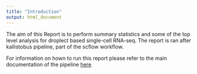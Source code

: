 ```yaml
---
title: "Introduction"
output: html_document
---
```

<link rel="stylesheet" href="https://cdnjs.cloudflare.com/ajax/libs/font-awesome/4.7.0/css/font-awesome.min.css">

The aim of this Report is to perform summary statistics and some of the top level analysis for droplect based single-cell RNA-seq. The report is ran after kallistobus pipeline, part of the scflow workflow.

For information on hown to run this report please refer to the main documentation of the pipeline [here](https://single-cell.readthedocs.io/en/latest/pipelines/Singlenuclei.html)
